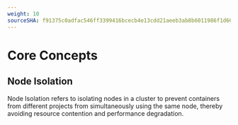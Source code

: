 ```yaml
---
weight: 10
sourceSHA: f91375c0adfac546ff3399416bcecb4e13cdd21aeeb3ab8b6011986f1d6001f0
---
```


# Core Concepts

## Node Isolation

Node Isolation refers to isolating nodes in a cluster to prevent containers from different projects from simultaneously using the same node, thereby avoiding resource contention and performance degradation.
